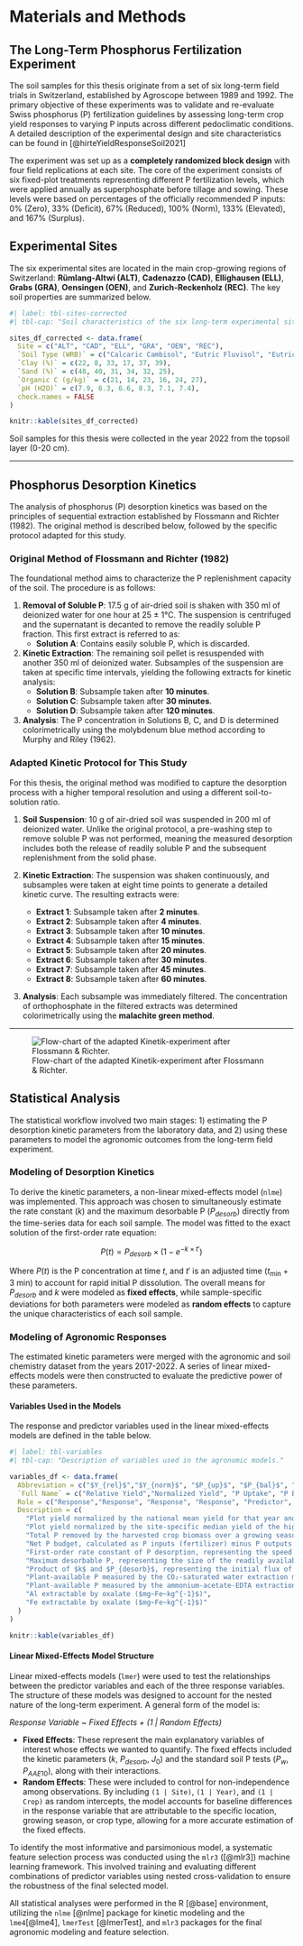 # Materials and Methods {#sec-materials-and-methods}

## The Long-Term Phosphorus Fertilization Experiment {#sec-the-long-term-phosphorus-fertilization-experiment}

The soil samples for this thesis originate from a set of six long-term field trials in Switzerland, established by Agroscope between 1989 and 1992. The primary objective of these experiments was to validate and re-evaluate Swiss phosphorus (P) fertilization guidelines by assessing long-term crop yield responses to varying P inputs across different pedoclimatic conditions. A detailed description of the experimental design and site characteristics can be found in [@hirteYieldResponseSoil2021]

The experiment was set up as a **completely randomized block design** with four field replications at each site. The core of the experiment consists of six fixed-plot treatments representing different P fertilization levels, which were applied annually as superphosphate before tillage and sowing. These levels were based on percentages of the officially recommended P inputs: 0% (Zero), 33% (Deficit), 67% (Reduced), 100% (Norm), 133% (Elevated), and 167% (Surplus).

## Experimental Sites {#sec-experimental-sites}

The six experimental sites are located in the main crop-growing regions of Switzerland: **Rümlang-Altwi (ALT)**, **Cadenazzo (CAD)**, **Ellighausen (ELL)**, **Grabs (GRA)**, **Oensingen (OEN)**, and **Zurich-Reckenholz (REC)**. The key soil properties are summarized below.

```r
#| label: tbl-sites-corrected
#| tbl-cap: "Soil characteristics of the six long-term experimental sites. Data adapted from Hirte et al. (2021)."

sites_df_corrected <- data.frame(
  Site = c("ALT", "CAD", "ELL", "GRA", "OEN", "REC"),
  `Soil Type (WRB)` = c("Calcaric Cambisol", "Eutric Fluvisol", "Eutric Cambisol", "Calcaric Fluvisol", "Gleyic-calc. Cambisol", "Eutric Gleysol"),
  `Clay (%)` = c(22, 8, 33, 17, 37, 39),
  `Sand (%)` = c(48, 40, 31, 34, 32, 25),
  `Organic C (g/kg)` = c(21, 14, 23, 16, 24, 27),
  `pH (H2O)` = c(7.9, 6.3, 6.6, 8.3, 7.1, 7.4),
  check.names = FALSE
)

knitr::kable(sites_df_corrected)
```

Soil samples for this thesis were collected in the year 2022 from the topsoil layer (0-20 cm).

------------------------------------------------------------------------

## Phosphorus Desorption Kinetics {#sec-phosphorus-desorption-kinetics}

The analysis of phosphorus (P) desorption kinetics was based on the principles of sequential extraction established by Flossmann and Richter (1982). The original method is described below, followed by the specific protocol adapted for this study.

### Original Method of Flossmann and Richter (1982) 

The foundational method aims to characterize the P replenishment capacity of the soil. The procedure is as follows:

1.  **Removal of Soluble P**: 17.5 g of air-dried soil is shaken with 350 ml of deionized water for one hour at 25 ± 1°C. The suspension is centrifuged and the supernatant is decanted to remove the readily soluble P fraction. This first extract is referred to as:
    -   **Solution A**: Contains easily soluble P, which is discarded.
2.  **Kinetic Extraction**: The remaining soil pellet is resuspended with another 350 ml of deionized water. Subsamples of the suspension are taken at specific time intervals, yielding the following extracts for kinetic analysis:
    -   **Solution B**: Subsample taken after **10 minutes**.
    -   **Solution C**: Subsample taken after **30 minutes**.
    -   **Solution D**: Subsample taken after **120 minutes**.
3.  **Analysis**: The P concentration in Solutions B, C, and D is determined colorimetrically using the molybdenum blue method according to Murphy and Riley (1962).

### Adapted Kinetic Protocol for This Study {#sec-adapted-kinetic-protocol-for-this-study}

For this thesis, the original method was modified to capture the desorption process with a higher temporal resolution and using a different soil-to-solution ratio.

1.  **Soil Suspension**: 10 g of air-dried soil was suspended in 200 ml of deionized water. Unlike the original protocol, a pre-washing step to remove soluble P was not performed, meaning the measured desorption includes both the release of readily soluble P and the subsequent replenishment from the solid phase.

2.  **Kinetic Extraction**: The suspension was shaken continuously, and subsamples were taken at eight time points to generate a detailed kinetic curve. The resulting extracts were:

    -   **Extract 1**: Subsample taken after **2 minutes**.
    -   **Extract 2**: Subsample taken after **4 minutes**.
    -   **Extract 3**: Subsample taken after **10 minutes**.
    -   **Extract 4**: Subsample taken after **15 minutes**.
    -   **Extract 5**: Subsample taken after **20 minutes**.
    -   **Extract 6**: Subsample taken after **30 minutes**.
    -   **Extract 7**: Subsample taken after **45 minutes**.
    -   **Extract 8**: Subsample taken after **60 minutes**.

3.  **Analysis**: Each subsample was immediately filtered. The concentration of orthophosphate in the filtered extracts was determined colorimetrically using the **malachite green method**.

------------------------------------------------------------------------

![Flow-chart of the adapted Kinetik-experiment after Flossmann & Richter.](/experiment-flow.png)

## Statistical Analysis {#sec-statistical-analysis}

The statistical workflow involved two main stages: 1) estimating the P desorption kinetic parameters from the laboratory data, and 2) using these parameters to model the agronomic outcomes from the long-term field experiment.

### Modeling of Desorption Kinetics {#sec-modeling-of-desorption-kinetics}

To derive the kinetic parameters, a non-linear mixed-effects model (`nlme`) was implemented. This approach was chosen to simultaneously estimate the rate constant ($k$) and the maximum desorbable P ($P_{desorb}$) directly from the time-series data for each soil sample. The model was fitted to the exact solution of the first-order rate equation:

$$ P(t) = P_{desorb} \times (1 - e^{-k \times t'}) $$

Where $P(t)$ is the P concentration at time $t$, and $t'$ is an adjusted time ($t_\text{min} + 3$ min) to account for rapid initial P dissolution. The overall means for $P_{desorb}$ and $k$ were modeled as **fixed effects**, while sample-specific deviations for both parameters were modeled as **random effects** to capture the unique characteristics of each soil sample.

### Modeling of Agronomic Responses {#sec-modeling-of-agronomic-responses}

The estimated kinetic parameters were merged with the agronomic and soil chemistry dataset from the years 2017-2022. A series of linear mixed-effects models were then constructed to evaluate the predictive power of these parameters.

#### Variables Used in the Models {#sec-variables-used-in-the-models}

The response and predictor variables used in the linear mixed-effects models are defined in the table below.

```r
#| label: tbl-variables
#| tbl-cap: "Description of variables used in the agronomic models."

variables_df <- data.frame(
  Abbreviation = c("$Y_{rel}$","$Y_{norm}$", "$P_{up}$", "$P_{bal}$", "$k$", "$P_{desorb}$", "$J_0$", "$P_{CO2}$", "$P_{AAE10}$","$Al_{ox}$","$Fe_{ox}$"),
  `Full Name` = c("Relative Yield","Normalized Yield", "P Uptake", "P Balance", "Rate Constant", "Desorbable P", "Initial P Flux", "Water-Soluble P", "Chelate-Extractable P","Oxalate-extractable Al","Oxalate-extractable Fe"),
  Role = c("Response","Response", "Response", "Response", "Predictor", "Predictor", "Predictor", "Predictor", "Predictor","Predictor","Predictor"),
  Description = c(
    "Plot yield normalized by the national mean yield for that year and crop.",
    "Plot yield normalized by the site-specific median yield of the highest P treatment for that year and crop.",
    "Total P removed by the harvested crop biomass over a growing season (kg P ha⁻¹).",
    "Net P budget, calculated as P inputs (fertilizer) minus P outputs (uptake) (kg P ha⁻¹).",
    "First-order rate constant of P desorption, representing the speed of P release (min⁻¹).",
    "Maximum desorbable P, representing the size of the readily available P pool (mg P L⁻¹).",
    "Product of $k$ and $P_{desorb}$, representing the initial flux of P from the soil.",
    "Plant-available P measured by the CO₂-saturated water extraction method (mg P kg⁻¹).",
    "Plant-available P measured by the ammonium-acetate-EDTA extraction method (mg P kg⁻¹).",
    "Al extractable by oxalate ($mg~Fe~kg^{-1}$)",
    "Fe extractable by oxalate ($mg~Fe~kg^{-1}$)"
  )
)

knitr::kable(variables_df)
```

#### Linear Mixed-Effects Model Structure {#sec-linear-mixed-effects-model-structure}

Linear mixed-effects models (`lmer`) were used to test the relationships between the predictor variables and each of the three response variables. The structure of these models was designed to account for the nested nature of the long-term experiment. A general form of the model is:

*Response Variable \~ Fixed Effects + (1 \| Random Effects)*

-   **Fixed Effects**: These represent the main explanatory variables of interest whose effects we wanted to quantify. The fixed effects included the kinetic parameters ($k$, $P_{desorb}$, $J_0$) and the standard soil P tests ($P_w$, $P_{AAE10}$), along with their interactions.
-   **Random Effects**: These were included to control for non-independence among observations. By including `(1 | Site)`, `(1 | Year)`, and `(1 | Crop)` as random intercepts, the model accounts for baseline differences in the response variable that are attributable to the specific location, growing season, or crop type, allowing for a more accurate estimation of the fixed effects.

To identify the most informative and parsimonious model, a systematic feature selection process was conducted using the `mlr3` ([@mlr3]) machine learning framework. This involved training and evaluating different combinations of predictor variables using nested cross-validation to ensure the robustness of the final selected model.

All statistical analyses were performed in the R [@base] environment, utilizing the `nlme` [@nlme] package for kinetic modeling and the `lme4`[@lme4], `lmerTest` [@lmerTest], and `mlr3` packages for the final agronomic modeling and feature selection.
